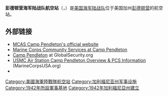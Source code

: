 '''彭德顿营海军陆战队航空站'''（{{lang-en|Marine Corps Air Station Camp Pendleton, MCAS Camp Pendleton}}，{{airport codes||KNFG|NFG}}）是[[美国海军陆战队|美国海军陆战队]]位于美国加州[[彭德顿营|彭德顿营]]的航空站。

== 外部链接 ==
*[http://www.mcaspendleton.marines.mil/ MCAS Camp Pendleton's official website] {{Wayback|url=http://www.mcaspendleton.marines.mil/ |date=20220122201036 }}
*[http://www.mccscamppendleton.com/ Marine Corps Community Services at Camp Pendleton] {{Wayback|url=http://www.mccscamppendleton.com/ |date=20220309185553 }}
*[http://www.globalsecurity.org/military/facility/camp-pendleton.htm Camp Pendleton] {{Wayback|url=http://www.globalsecurity.org/military/facility/camp-pendleton.htm |date=20140312224944 }} at GlobalSecurity.org
*[http://camppendleton.ca.marinecorpsusa.org/ USMC Air Station Camp Pendleton Overview & PCS Information] {{Wayback|url=http://camppendleton.ca.marinecorpsusa.org/ |date=20160313105709 }} (MarineCorpsUSA.org)
*{{FAA-diagram|05985}}

[[Category:美國海軍陸戰隊航空站|Category:美國海軍陸戰隊航空站]]
[[Category:加利福尼亚州军事设施|Category:加利福尼亚州军事设施]]
[[Category:1942年所設軍事基地|Category:1942年所設軍事基地]]
[[Category:1942年加利福尼亞州建立|Category:1942年加利福尼亞州建立]]
